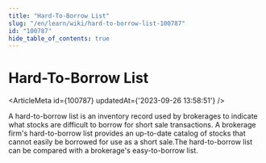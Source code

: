 ```yaml
---
title: "Hard-To-Borrow List"
slug: "/en/learn/wiki/hard-to-borrow-list-100787"
id: "100787"
hide_table_of_contents: true
---
```



# Hard-To-Borrow List

<ArticleMeta id={100787} updatedAt={'2023-09-26 13:58:51'} />
<div className='border-solid border-b border-t-0 my-4 border-[var(--ifm-color-gray-300)]' />

A hard-to-borrow list is an inventory record used by brokerages to indicate what stocks are difficult to borrow for short sale transactions. A brokerage firm's hard-to-borrow list provides an up-to-date catalog of stocks that cannot easily be borrowed for use as a short sale.The hard-to-borrow list can be compared with a brokerage's easy-to-borrow list.
